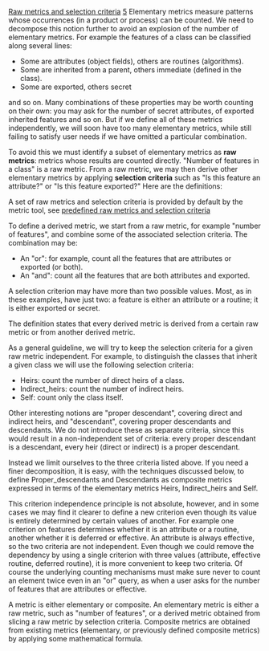 [[Property:title|Raw metrics and selection criteria]]
[[Property:weight|5]]
Elementary metrics measure patterns whose occurrences (in a product or process) can be counted. We need to decompose this notion further to avoid an explosion of the number of elementary metrics. For example the features of a class can be classified along several lines:
*  Some are attributes (object fields), others are routines (algorithms). 
*  Some are inherited from a parent, others immediate (defined in the class). 
*  Some are exported, others secret 

and so on. Many combinations of these properties may be worth counting on their own: you may ask for the number of secret attributes, of exported inherited features and so on. But if we define all of these metrics independently, we will soon have too many elementary metrics, while still failing to satisfy user needs if we have omitted a particular combination.

To avoid this we must identify a subset of elementary metrics as '''raw metrics''': metrics whose results are counted directly. "Number of features in a class" is a raw metric. From a raw metric, we may then derive other elementary metrics by applying '''selection criteria''' such as "Is this feature an attribute?" or "Is this feature exported?" Here are the definitions: 

{{note| '''Raw metric, selection criterion, derived metric:''' <br/>
An elementary metric is either '''raw''' or '''derived'''. A '''selection criterion''' for a raw metric is a property, with a fixed set of possible values (two or more), characterizing the patterns or events being counted by the metric. <br/>
A '''derived metric''' is an elementary metric defined from a raw metric by counting only the patterns satisfying a certain combination of its selection criteria. }}

A set of raw metrics and selection criteria is provided by default by the metric tool, see [[Predefined raw metrics|predefined raw metrics and selection criteria]]  

To define a derived metric, we start from a raw metric, for example "number of features", and combine some of the associated selection criteria. The combination may be:
*  An "or": for example, count all the features that are attributes or exported (or both). 
*  An "and": count all the features that are both attributes and exported. 

A selection criterion may have more than two possible values. Most, as in these examples, have just two: a feature is either an attribute or a routine; it is either exported or secret.

The definition states that every derived metric is derived from a certain raw metric or from another derived metric.

As a general guideline, we will try to keep the selection criteria for a given raw metric independent. For example, to distinguish the classes that inherit a given class we will use the following selection criteria:
*  Heirs: count the number of direct heirs of a class. 
*  Indirect_heirs: count the number of indirect heirs. 
*  Self: count only the class itself. 

Other interesting notions are "proper descendant", covering direct and indirect heirs, and "descendant", covering proper descendants and descendants. We do not introduce these as separate criteria, since this would result in a non-independent set of criteria: every proper descendant is a descendant, every heir (direct or indirect) is a proper descendant.

Instead we limit ourselves to the three criteria listed above. If you need a finer decomposition, it is easy, with the techniques discussed below, to define Proper_descendants and Descendants as composite metrics expressed in terms of the elementary metrics Heirs, Indirect_heirs and Self.

This criterion independence principle is not absolute, however, and in some cases we may find it clearer to define a new criterion even though its value is entirely determined by certain values of another. For example one criterion on features determines whether it is an attribute or a routine, another whether it is deferred or effective. An attribute is always effective, so the two criteria are not independent. Even though we could remove the dependency by using a single criterion with three values (attribute, effective routine, deferred routine), it is more convenient to keep two criteria. Of course the underlying counting mechanisms must make sure never to count an element twice even in an "or" query, as when a user asks for the number of features that are attributes or effective.

A metric is either elementary or composite. An elementary metric is either a raw metric, such as "number of features", or a derived metric obtained from slicing a raw metric by selection criteria. Composite metrics are obtained from existing metrics (elementary, or previously defined composite metrics) by applying some mathematical formula.

{{seealso| '''See Also''' <br/>
[[Elementary and composite metrics|Elementary metrics]]  <br/>
[[Selection Criteria|Selection Criteria]]  <br/>
[[Criterion References|Selection criterion reference]]  <br/>
[[Defining derived metrics|Defining derived metrics]]  }}





